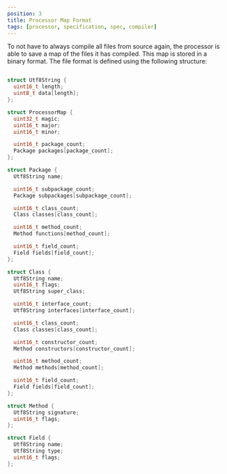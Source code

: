 ```yaml
---
position: 3
title: Processor Map Format
tags: [processor, specification, spec, compiler]
---
```


To not have to always compile all files from source again, the processor is able to save a map of the files it has compiled.
This map is stored in a binary format.
The file format is defined using the following structure:

```c

struct Utf8String {
  uint16_t length;
  uint8_t data[length];
};

struct ProcessorMap {
  uint32_t magic;
  uint16_t major;
  uint16_t minor;

  uint16_t package_count;
  Package packages[package_count];
};

struct Package {
  Utf8String name;

  uint16_t subpackage_count;
  Package subpackages[subpackage_count];

  uint16_t class_count;
  Class classes[class_count];

  uint16_t method_count;
  Method functions[method_count];

  uint16_t field_count;
  Field fields[field_count];
};

struct Class {
  Utf8String name;
  uint16_t flags;
  Utf8String super_class;

  uint16_t interface_count;
  Utf8String interfaces[interface_count];

  uint16_t class_count;
  Class classes[class_count];

  uint16_t constructor_count;
  Method constructors[constructor_count];

  uint16_t method_count;
  Method methods[method_count];

  uint16_t field_count;
  Field fields[field_count];
};

struct Method {
  Utf8String signature;
  uint16_t flags;
};

struct Field {
  Utf8String name;
  Utf8String type;
  uint16_t flags;
};
```
